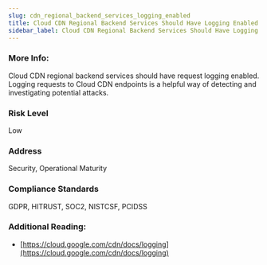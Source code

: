 ```yaml
---
slug: cdn_regional_backend_services_logging_enabled
title: Cloud CDN Regional Backend Services Should Have Logging Enabled
sidebar_label: Cloud CDN Regional Backend Services Should Have Logging Enabled
---
```


### More Info:

Cloud CDN regional backend services should have request logging enabled. Logging requests to Cloud CDN endpoints is a helpful way of detecting and investigating potential attacks.

### Risk Level

Low

### Address

Security, Operational Maturity

### Compliance Standards

GDPR, HITRUST, SOC2, NISTCSF, PCIDSS

### Additional Reading:

- [https://cloud.google.com/cdn/docs/logging](https://cloud.google.com/cdn/docs/logging) 

